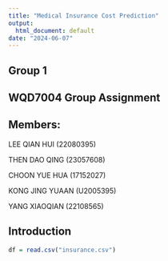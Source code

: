 ---
title: "Medical Insurance Cost Prediction"
output:
  html_document: default
date: "2024-06-07"
---

## Group 1

## WQD7004 Group Assignment

## Members:

LEE QIAN HUI (22080395)

THEN DAO QING (23057608)

CHOON YUE HUA (17152027)

KONG JING YUAAN (U2005395)

YANG XIAOQIAN (22108565)

## Introduction

```{r df}
df = read.csv("insurance.csv")
```

